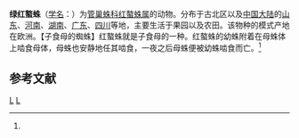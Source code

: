 {{Speciesbox
| taxon = Cheiracanthium virescens
| binomial_authority = (Sundevall, 1833)<ref name='id14233'>{{cite web| url =http://www.bioinfo.cn/db05/BjdwSpecies.php?action=view&id=14233| title =绿红螯蛛| work =《中国动物物种编目数据库》| publisher =中国科学院微生物研究所| author =中国科学院动物研究所| accessdate =2009-04-28| deadurl =yes| archiveurl =https://web.archive.org/web/20160305051500/http://www.bioinfo.cn/db05/BjdwSpecies.php?action=view&id=14233| archivedate =2016-03-05}}</ref>
}}

'''绿红螯蛛'''（[[学名|学名]]：{{lang|la|''Chiracanthium virescens''}}）为[[管巢蛛科|管巢蛛科]][[红螯蛛属|红螯蛛属]]的动物。分布于古北区以及[[中国大陆|中国大陆]]的[[山东|山东]]、[[河南|河南]]、[[湖南|湖南]]、[[广东|广东]]、[[四川|四川]]等地，主要生活于果园以及农田。该物种的模式产地在欧洲。【子食母的蜘蛛】红螯蛛就是子食母的一种。红螯蛛的幼蛛附着在母蛛体上啮食母体，母蛛也安静地任其啮食，一夜之后母蛛便被幼蛛啮食而亡。<ref name='id14233'/>
<br />

== 参考文献 ==
{{reflist}}

{{taxonbar}}
[[Category:_1833年描述的动物|L]]
[[Category:红螯蛛属|L]]